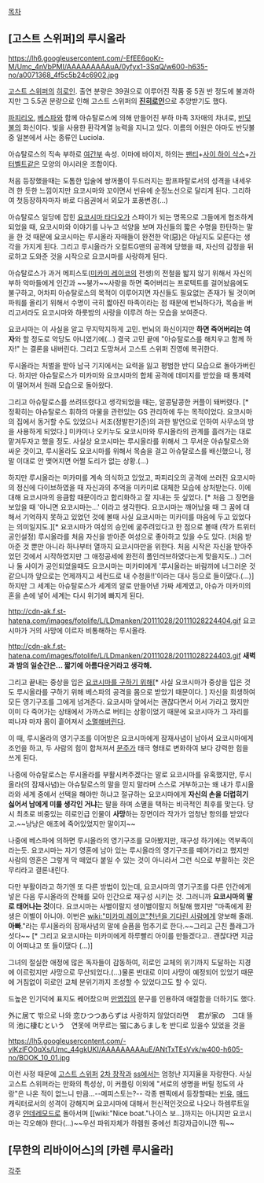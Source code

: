 [[목차]]

== [고스트 스위퍼]의 루시올라 ==
https://lh6.googleusercontent.com/-EfEE6qoKr-M/Umc_4nVbPMI/AAAAAAAAAuA/0yfyx1-3SqQ/w600-h635-no/a0071368_4f5c5b24c6902.jpg


[[고스트 스위퍼]]의 [[히로인]]. 출연 분량은 39권으로 이루어진 작품 중 5권 반 정도에 불과하지만 그 5.5권 분량으로 인해 고스트 스위퍼의 '''[[진히로인]]'''으로 추앙받기도 했다.

[[파피리오]], [[베스파]]와 함께 아슈탈로스에 의해 만들어진 부하 마족 3자매의 차녀로, [[반딧불]]의 화신이다. 빛을 사용한 환각계열 능력을 지니고 있다. 이름의 어원은 아마도 반딧불 중 일본에서 사는 종류인 Luciola. 

아슈탈로스의 직속 부하로 [[여간부]] 속성. 이마에 바이저, 하의는 [[팬티]]+[[사이 하이 삭스]]+[[가터벨트]]같은 모양의 야시러운 조합이다.

처음 등장했을때는 도톰한 입술에 쌍꺼풀이 두드러지는 팜프파탈로서의 성격을 내세우려 한 듯한 느낌이지만 요코시마와 꼬이면서 빈유에 순정노선으로 달리게 된다. 그리하여 첫등장하자마자 바로 다음권에서 외모가 포풍변경(...)

아슈탈로스 일당에 잡힌 [[요코시마 타다오]]가 스파이가 되는 명목으로 그들에게 협조하게 되었을 때, 요코시마와 이야기를 나누고 석양을 보며 자신들의 짧은 수명을 한탄하는 말을 한 것 때문에 요코시마는 루시올라 자매들이 완전한 악(惡)은 아닐지도 모른다는 생각을 가지게 된다. 그리고 루시올라가 오컬트G맨의 공격에 당했을 때, 자신의 감정을 뒤로하고 도와준 것을 시작으로 요코시마를 사랑하게 된다.

아슈탈로스가 과거 메피스토([[미카미 레이코]]의 전생)의 전철을 밟지 않기 위해서 자신의 부하 악마들에게 인간과 ~~붕가~~사랑을 하면 죽어버리는 프로텍트를 걸어놨음에도 불구하고, 어차피 아슈탈로스의 목적이 이루어지면 자신들도 필요없는 존재가 될 것이며 파워를 올리기 위해서 수명이 극히 짧아진 마족이라는 점 때문에 번뇌하다가, 목숨을 버리고서라도 요코시마와 하룻밤의 사랑을 이루려 하는 모습을 보여준다.

요코시마는 이 사실을 알고 무지막지하게 고민. 번뇌의 화신이지만 '''하면 죽어버리는 여자'''와 할 정도로 악당도 아니였기에(…) 결국 고민 끝에 "아슈탈로스를 해치우고 함께 하자!" 는 결론을 내버린다. 그리고 도망쳐서 고스트 스위퍼 진영에 복귀한다.

루시올라는 처벌을 받아 남극 기지에서는 요력을 잃고 평범한 반디 모습으로 돌아가버린다. 하지만 아슈탈로스가 미카미와 요코시마의 합체 공격에 데미지를 받았을 때 통제력이 떨어져서 원래 모습으로 돌아왔다.

그리고 아슈탈로스를 쓰려뜨렸다고 생각되었을 때는, 알콩달콩한 커플이 돼버렸다. [* 정확히는 아슈탈로스 휘하의 마물을 관련있는 GS 관리하에 두는 목적이었다. 요코시마의 집에서 동거할 수도 있었으나 서조(정발판기준)의 과한 발언으로 인하여 사무소의 방을 사용하게 되었다.] 미카미나 오키누도 요코시마와 루시올라의 관계를 흘러가는 대로 맡겨두자고 했을 정도. 사실상 요코시마는 루시올라를 위해서 그 무서운 아슈탈로스와 싸운 것이고, 루시올라도 요코시마를 위해서 목숨을 걸고 아슈탈로스를 배신했으니, 정말 이대로 안 맺어지면 어쩔 도리가 없는 상황.(...)

하지만 루시올라는 미카미를 계속 의식하고 있었고, 파피리오의 공격에 쓰러진 요코시마의 정신에 다이브하였을 때 자신과의 추억을 미카미로 대체한 모습에 상처받는다. 이에 대해 요코시마의 응큼함 때문이라고 합리화하고 잘 지내는 듯 싶었다. [* 처음 그 장면을 보았을 때 '아니면 요코시마는...' 이라고 생각한다. 요코시마는 깨어났을 때 그 꿈에 대해서 기억하지 못하고 있었던 것에 볼때 사실 요코시마는 미카미를 마음에 두고 있었다는 의미일지도.][* 요코시마가 여성의 승인에 굶주려있다고 한 점으로 볼때 (작가 트위터 공인설정) 루시올라를 처음 자신을 받아준 여성으로 좋아하고 있을 수도 있다. (처음 받아준 것 뿐만 아니라 하나부터 열까지 요코시마만을 위한다. 처음 시작은 자신을 받아주었던 것에서 시작하였지만 그 애정공세에 완전히 폴인러브하였다는게 맞을지도..) 그러나 둘 사이가 공인되었을때도 요코시마는 미카미에게 '루시올라는 바람끼에 너그러운 것 같으니까 앞으로는 언제까지고 세컨드로 내 수청을!!'이라는 대사 등으로 들이댔다.(...)]
하지만 그 세계는 아슈탈로스가 세계의 알로 만들어낸 가짜 세계였고, 아슈가 미카미의 혼을 손에 넣어 세계는 다시 위기에 빠지게 된다.


http://cdn-ak.f.st-hatena.com/images/fotolife/L/LDmanken/20111028/20111028224404.gif
요코시마가 거의 사망에 이르자 비통해하는 루시올라.

http://cdn-ak.f.st-hatena.com/images/fotolife/L/LDmanken/20111028/20111028224403.gif
'''새벽과 밤의 일순간은... 짧기에 아름다운거라고 생각해.'''  

그리고 끝내는 중상을 입은 [http://www.tsphinx.net/manken/room/clmn/photo/rusiora_e.gif 요코시마를 구하기 위해][* 사실 요코시마가 중상을 입은 것도 루시올라를 구하기 위해 베스파의 공격을 몸으로 받았기 때문이다. ] 자신을 희생하여 모든 영기구조를 그에게 넘겨준다. 요코시마 앞에서는 괜찮다면서 어서 가라고 했지만 이미 다 죽어가는 상태에서 가까스로 버티는 상황이었기 때문에 요코시마가 그 자리를 떠나자 마자 몸이 흩어져서 [[소멸]]해버린다.

이 때, 루시올라의 영기구조를 이어받은 요코시마에게 잠재사념이 남아서 요코시마에게 조언을 하고, 두 사람의 힘이 합쳐져서 [[문주]]가 태극 형태로 변화하여 보다 강력한 힘을 쓰게 된다.

나중에 아슈탈로스는 루시올라를 부활시켜주겠다는 말로 요코시마를 유혹했지만, 루시올라(의 잠재사념)는 아슈탈로스의 말을 믿지 말라며 스스로 거부하고는 왜 내가 루시올라와 세계 중에서 선택을 해야만 하냐고 절규하는 요코시마에게 '''자신의 손을 더럽히기 싫어서 남에게 미룰 생각인 거냐'''는 말을 하며 소멸을 택하는 비극적인 최후를 맞는다. 당시 최초로 비중있는 히로인급 인물이 '''사망'''하는 장면이라 작가가 엄청난 항의를 받았다고.~~낭낭은 애초에 죽어있었지만 말이지~~

나중에 베스파에 의하면 루시올라의 영기구조를 모아봤지만, 재구성 하기에는 역부족이라는듯. 요코시마는 자기 영혼에 남아 있는 루시올라의 영기구조를 떼어가라고 했지만 사람의 영혼은 그렇게 막 떼었다 붙일 수 있는 것이 아니라서 그런 식으로 부활하는 것은 무리라고 결론내린다.

다만 부활이라고 하기엔 또 다른 방법이 있는데, 요코시마의 영기구조를 다른 인간에게 넣은 다음 루시올라의 잔해를 모아 인간으로 재구성 시키는 것. 그러니까 '''요코시마의 딸로 태어나는 것'''이다. 요코시마는 사별이랄지 생이별이랄지 허탈해 했지만 "마족에게 환생은 이별이 아니야. 이번은 [[wiki:"미카미 레이코"천년을 기다린 사람]]에게 양보해 줄래. '''아빠'''."라는 루시올라의 잠재사념의 말에 슬픔을 멈추기로 한다.~~그리고 근친 플래그가 섯다~~ [* 그리고 요코시마는 미카미에게 하루빨리 아이를 만들겠다고.. 괜찮다면 지금이 어떠냐고 또 들이댔다 (...)]

그녀의 절실한 애정에 많은 독자들이 감동하여, 히로인 교체의 위기까지 도달하는 지경에 이르렀지만 사망으로 무산되었다.(…)물론 반대로 이미 사망이 예정되어 있었기 때문에 거침없이 히로인 교체 분위기까지 조성할 수 있었다고도 할 수 있다. 

드높은 인기덕에 표지도 꿰어찼으며 [[만엽집]]의 문구를 인용하여 애절함을 더하기도 했다.

外に居て 밖으로 나와
恋ひつつあらずは 사랑하지 않았더라면　
君が家の　그대 뜰의
池に棲むという　연못에 머무르는
蛍にあらましを  반디로 있을수 있었을 것을

https://lh5.googleusercontent.com/-vlKzlFO0qXs/Umc_44gkUKI/AAAAAAAAAuE/ANtTxTEsVvk/w400-h605-no/BOOK_10_01.jpg

이런 사정 때문에 [[고스트 스위퍼]] [[2차 창작]]과 [[ss]]에서는 엄청난 지지율을 자랑한다. 사실 고스트 스위퍼라는 만화의 특성상, 이 커플링 이외에 "서로의 생명을 버릴 정도의 사랑"은 나온 적이 없느니 만큼...--메피스토는?-- 각종 팬픽에서 등장할때는 [[빈유]], [[매드]] 캐릭터로서의 성격이 강해지며 요코시마에 대해서 헌신적인것으로 나오나 하렘루트일 경우 [[얀데레]]모드로 돌아서며 [[wiki:"Nice boat."나이스 보...]까지는 아니지만 요코시마는 각오해야 한다(...)~~우선 파워자체가 하렘원 중에선 최강자급이니깐 뭐~~

== [무한의 리바이어스]의 [카렌 루시올라] ==
[[각주]]
